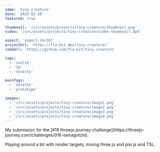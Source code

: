 ```yaml
---
name: 'tiny creature'
date: '2025-02-28'
featured: true

thumbnail: '/src/assets/projects/tiny-creature/thumbnail.png'
video: '/src/assets/projects/tiny-creature/video-thumbnail.mp4'

aspect: 'aspect-[9/10]'
projectUrl: 'https://flo-bit.dev/tiny-creature/'
codeUrl: 'https://github.com/flo-bit/tiny-creature'

tags:
  - 'svelte'
  - '3d'
  - 'threlte'

mainTags:
  - 'threlte'
  - 'prototype'

images:
  - '/src/assets/projects/tiny-creature/image1.png'
  - '/src/assets/projects/tiny-creature/image2.png'
  - '/src/assets/projects/tiny-creature/image3.png'
  - '/src/assets/projects/tiny-creature/image4.png'
---
```


<ProjectGrid project={frontmatter}>
  My submission for the [#16 threejs-journey challenge](https://threejs-journey.com/challenges/016-tamagotchi). 
  
  Playing around a bit with render targets, mixing three.js and pixi.js and TSL.
</ProjectGrid>